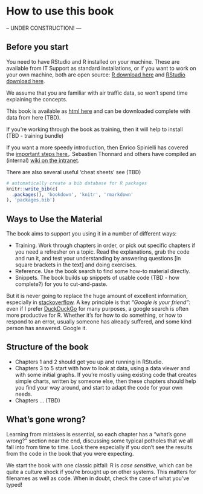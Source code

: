 
# How to use this book {#howto}
-- UNDER CONSTRUCTION! ---

## Before you start

You need to have RStudio and R installed on your machine. These are available from IT Support as standard installations, or if you want to work on your own machine, both are open source: [R download here](https://cran.r-project.org) and [RStudio download here](https://rstudio.com/products/rstudio/download/).

We assume that you are familiar with air traffic data, so won't spend time explaining the concepts.

This book is available as [html here](https://david6marsh.github.io/flights_in_R/) and can be downloaded complete with data from here (TBD).

If you're working through the book as training, then it will help to install (TBD - training bundle)

If you want a more speedy introduction, then Enrico Spinielli has covered the [important steps here.](https://github.com/euctrl-pru/portal/wiki/Intro-to-everything). Sebastien Thonnard and others have compiled an (internal) [wiki on the intranet](https://ost.eurocontrol.int/sites/STATFO/WikiPages/R_documentation.aspx).

There are also several useful 'cheat sheets' see (TBD)

```r
# automatically create a bib database for R packages
knitr::write_bib(c(
  .packages(), 'bookdown', 'knitr', 'rmarkdown'
), 'packages.bib')
```


## Ways to Use the Material

The book aims to support you using it in a number of different ways:

* Training. Work through chapters in order, or pick out specific chapters if you need a refresher on a topic. Read the explanations, grab the code and run it, and test your understanding by answering questions [in square brackets in the text] and doing exercises.
* Reference. Use the book search to find some how-to material directly.
* Snippets. The book builds up snippets of usable code (TBD - how complete?) for you to cut-and-paste.

But it is never going to replace the huge amount of excellent information, especially in [stackoverflow](https://stackoverflow.com/). A key principle is that _"Google is your friend"_: even if I prefer [DuckDuckGo](https://www.duckduckgo.com) for many purposes, a google search is often more productive for R. Whether it's for how to do something, or how to respond to an error, usually someone has already suffered, and some kind person has answered. Google it.

## Structure of the book

* Chapters 1 and 2 should get you up and running in RStudio.
* Chapters 3 to 5 start with how to look at data, using a data viewer and with some initial graphs. If you're mostly using existing code that creates simple charts, written by someone else, then these chapters should help you find your way around, and start to adapt the code for your own needs.
* Chapters ... (TBD)

## What's gone wrong?

Learning from mistakes is essential, so each chapter has a "what's gone wrong?" section near the end, discussing some typical potholes that we all fall into from time to time. Look there especially if you don't see the results from the code in the book that you were expecting.

We start the book with one classic pitfall: R is *case sensitive*, which can be quite a culture shock if you're brought up on other systems. This matters for filenames as well as code. When in doubt, check the case of what you've typed!

